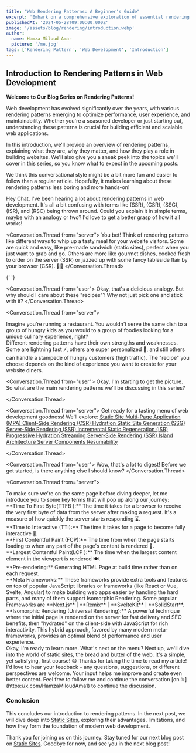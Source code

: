 ```yaml
---
title: "Web Rendering Patterns: A Beginner's Guide"
excerpt: 'Embark on a comprehensive exploration of essential rendering patterns in modern web development, uncovering strategies for building high-performance, user-centric applications that cater to diverse user needs.'
publishedAt: '2024-05-28T09:00:00.000Z'
image: '/assets/blog/rendering/introduction.webp'
author:
  name: Hamza Miloud Amar
  picture: '/me.jpg'
tags: ['Rendering Pattern', 'Web Development', 'Introduction']
---
```


## Introduction to Rendering Patterns in Web Development

**Welcome to Our Blog Series on Rendering Patterns!**

Web development has evolved significantly over the years, with various rendering patterns emerging to optimize performance, user experience, and maintainability. Whether you're a seasoned developer or just starting out, understanding these patterns is crucial for building efficient and scalable web applications.

In this introduction, we'll provide an overview of rendering patterns, explaining what they are, why they matter, and how they play a role in building websites. We'll also give you a sneak peek into the topics we'll cover in this series, so you know what to expect in the upcoming posts.

We think this conversational style might be a bit more fun and easier to follow than a regular article. Hopefully, it makes learning about these rendering patterns less boring and more hands-on!

<Conversation>
  <Conversation.Thread from="user">
    Hey Chat, I've been hearing a lot about rendering patterns in web
    development. It's all a bit confusing with terms like (SSR), (CSR),
    (SSG), (ISR), and (RSC) being thrown around. Could you explain it in
    simple terms, maybe with an analogy or two? I'd love to get a better
    grasp of how it all works!
  </Conversation.Thread>

<Conversation.Thread from="server">
  You bet! Think of rendering patterns like different ways to whip up
  a tasty meal for your website visitors. Some are quick and easy,
  like pre-made sandwich (static sites), perfect when you just want to
  grab and go. Others are more like gourmet dishes, cooked fresh to
  order on the server (SSR) or jazzed up with some fancy tableside
  flair by your browser (CSR). 👨‍🍳
</Conversation.Thread>

{' '}

<Conversation.Thread from="user">
  Okay, that's a delicious analogy. But why should I care about these
  "recipes"? Why not just pick one and stick with it?
</Conversation.Thread>

<Conversation.Thread from="server">
  <div>
    Imagine you're running a restaurant. You wouldn't serve the same
    dish to a group of hungry kids as you would to a group of foodies
    looking for a unique culinary experience, right?
  </div>
  <div>
    Different rendering patterns have their own strengths and
    weaknesses. Some are lightning fast ⚡, others are super
    personalized 👤, and still others can handle a stampede of hungry
    customers (high traffic). The "recipe" you choose depends on the
    kind of experience you want to create for your website diners.
  </div>
</Conversation.Thread>

  <Conversation.Thread from="user">
  Okay, I'm starting to get the picture. So what are the main rendering patterns we'll be discussing in this series?

  </Conversation.Thread>

  <Conversation.Thread from="server">
  Get ready for a tasting menu of web development goodness! We'll explore:
  <a href="/blogs/static-website">
    Static Site
  </a>
  <a href="/blogs/multi-page-application">
    Multi-Page Application (MPA)
  </a>
  <a href="/blogs/client-side-rendering">
    Client-Side Rendering (CSR)
  </a>
  <a href="/blogs/hydration">
    Hydration
  </a>
  <a href="/blogs/static-site-generation">
    Static Site Generation (SSG)
  </a>
  <a href="/blogs/server-side-rendering">
    Server-Side Rendering (SSR)
  </a>
  <a href="/blogs/increment-site-generation">
    Incremental Static Regeneration (ISR)
  </a>
  <a href="/blogs/progressive-hydration">
    Progressive Hydration
  </a>
  <a href="/blogs/streaming-server-side-rendering">
    Streaming Server-Side Rendering (SSR)
  </a>
  <a href="/blogs/island-architecture">
    Island Architecture
  </a>
  <a href="/blogs/server-component">
    Server Components
  </a>
  <a href="/blogs/resumability">
    Resumability
  </a>

  </Conversation.Thread>

<Conversation.Thread from="user">
  Wow, that's a lot to digest! Before we get started, is there
  anything else I should know?
</Conversation.Thread>

  <Conversation.Thread from="server">
  <div>
    To make sure we're on the same page before diving deeper, let me introduce you to some key terms that will pop up along our journey:
  </div>
<div>
  **Time To First Byte(TTFB ):** The time it takes for a browser to
  receive the very first byte of data from the server after making a
  request. It's a measure of how quickly the server starts responding
  ⏳.
</div>
<div>
  **Time to Interactive (TTI):** The time it takes for a page to
  become fully interactive 🍴.
</div>
<div>
  **First Contentful Paint (FCP):** The time from when the page starts
  loading to when any part of the page's content is rendered 👀.
</div>
<div>
  **Largest Contentful Paint(LCP ):** The time when the largest
  content element in the viewport is rendered 🍽️.
</div>
<div>
  **Pre-rendering:** Generating HTML Page at build time rather than on each
  request.
</div>
<div id="meta-framework">
  **Meta Frameworks:** These frameworks provide extra tools and
  features on top of popular JavaScript libraries or frameworks (like React or Vue,
  Svelte, Angular) to make building web apps easier by handling the hard parts, and many
  of them support Isomorphic Rendering. Some popular Frameworks are  **Next.js** | **Remix** | **SvelteKit**  |  **SolidStart**.
</div>

  <div>
    **Isomorphic Rendering (Universal Rendering):** A powerful technique
    where the initial page is rendered on the server for fast delivery
    and SEO benefits, then "hydrated" on the client-side with JavaScript
    for rich interactivity. This hybrid approach, favored by many modern
    meta-frameworks, provides an optimal blend of performance and user
    experience.
  </div>
  </Conversation.Thread>
  <Conversation.Thread from="user">
    Okay, I'm ready to learn more. What's next on the menu?
  </Conversation.Thread>
  <Conversation.Thread from="server">
    Next up, we'll dive into the world of static sites, the bread and 
    butter of the web. It's a simple, yet satisfying, first course! 😋
  </Conversation.Thread>
<Conversation.Thread from="me">
  Thanks for taking the time to read my article! I'd love to hear your
  feedback – any questions, suggestions, or different perspectives are
  welcome. Your input helps me improve and create even better content.
  Feel free to follow me and continue the conversation [on
  𝕏](https://x.com/HamzaMiloudAma1) to continue the discussion.
</Conversation.Thread>
</Conversation>

### Conclusion

This concludes our introduction to rendering patterns. In the next post, we will dive deep into [Static Sites](/blogs/static-website), exploring their advantages, limitations, and how they form the foundation of modern web development.

Thank you for joining us on this journey. Stay tuned for our next blog post on [Static Sites](/blogs/static-website). Goodbye for now, and see you in the next blog post!

